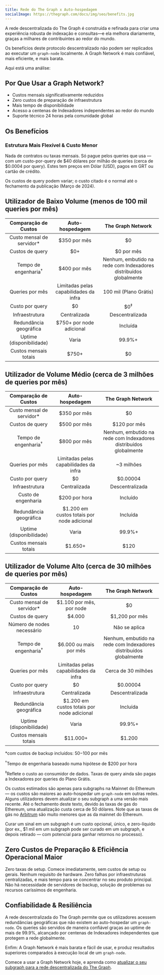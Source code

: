 ```yaml
---
title: Rede do The Graph x Auto-hospedagem
socialImage: https://thegraph.com/docs/img/seo/benefits.jpg
---
```


A rede descentralizada do The Graph é construída e refinada para criar uma experiência robusta de indexação e consultas—e ela melhora diariamente, graças a milhares de contribuintes ao redor do mundo.

Os benefícios deste protocolo descentralizado não podem ser replicados ao executar um `graph-node` localmente. A Graph Network é mais confiável, mais eficiente, e mais barata.

Aqui está uma análise:

## Por Que Usar a Graph Network?

- Custos mensais significativamente reduzidos
- Zero custos de preparação de infraestrutura
- Mais tempo de disponibilidade
- Acesso a centenas de Indexadores independentes ao redor do mundo
- Suporte técnico 24 horas pela comunidade global

## Os Benefícios

### Estrutura Mais Flexível & Custo Menor

Nada de contratos ou taxas mensais. Só pague pelos queries que usa — com um custo-por-query de $40 dólares por milhão de queries (cerca de $0.0004 por query). Estes tem preços em Dólar (USD), pagos em GRT ou cartão de crédito.

Os custos de query podem variar; o custo citado é o normal até o fechamento da publicação (Março de 2024).

## Utilizador de Baixo Volume (menos de 100 mil queries por mês)

| Comparação de Custos | Auto-hospedagem | The Graph Network |
| :-: | :-: | :-: |
| Custo mensal de servidor\* | $350 por mês | $0 |
| Custos de query | $0+ | $0 por mês |
| Tempo de engenharia<sup>†</sup> | $400 por mês | Nenhum, embutido na rede com Indexadores distribuídos globalmente |
| Queries por mês | Limitadas pelas capabilidades da infra | 100 mil (Plano Grátis) |
| Custo por query | $0 | $0<sup>‡</sup> |
| Infraestrutura | Centralizada | Descentralizada |
| Redundância geográfica | $750+ por node adicional | Incluída |
| Uptime (disponibilidade) | Varia | 99.9%+ |
| Custos mensais totais | <span className="highlight-row" />$750+ | $0 |

## Utilizador de Volume Médio (cerca de 3 milhões de queries por mês)

| Comparação de Custos | Auto-hospedagem | The Graph Network |
| :-: | :-: | :-: |
| Custo mensal de servidor\* | $350 por mês | $0 |
| Custos de query | $500 por mês | $120 por mês |
| Tempo de engenharia<sup>†</sup> | $800 por mês | Nenhum, embutido na rede com Indexadores distribuídos globalmente |
| Queries por mês | Limitadas pelas capabilidades da infra | ~3 milhões |
| Custo por query | $0 | $0.00004 |
| Infraestrutura | Centralizada | Descentralizada |
| Custo de engenharia | $200 por hora | Incluído |
| Redundância geográfica | $1.200 em custos totais por node adicional | Incluída |
| Uptime (disponibilidade) | Varia | 99.9%+ |
| Custos mensais totais | <span className="highlight-row" /> $1.650+ | $120 |

## Utilizador de Volume Alto (cerca de 30 milhões de queries por mês)

| Comparação de Custos | Auto-hospedagem | The Graph Network |
| :-: | :-: | :-: |
| Custo mensal de servidor\* | $1.100 por mês, por node | $0 |
| Custos de query | $4.000 | $1,200 por mês |
| Número de nodes necessário | 10 | Não se aplica |
| Tempo de engenharia<sup>†</sup> | $6.000 ou mais por mês | Nenhum, embutido na rede com Indexadores distribuídos globalmente |
| Queries por mês | Limitadas pelas capabilidades da infra | Cerca de 30 milhões |
| Custo por query | $0 | $0.00004 |
| Infraestrutura | Centralizada | Descentralizada |
| Redundância geográfica | $1.200 em custos totais por node adicional | Incluída |
| Uptime (disponibilidade) | Varia | 99.9%+ |
| Custos mensais totais | <span className="highlight-row" /> $11.000+ | $1.200 |

\*com custos de backup incluídos: $50-$100 por mês

<sup>†</sup>Tempo de engenharia baseado numa hipótese de $200 por hora

<sup>‡</sup>Reflete o custo ao consumidor de dados. Taxas de query ainda são pagas a Indexadores por queries do Plano
Grátis.

Os custos estimados são apenas para subgraphs na Mainnet do Ethereum — os custos são maiores ao auto-hospedar um `graph-node` em outras redes. Alguns utilizadores devem atualizar o seu subgraph a uma versão mais recente. Até o fechamento deste texto, devido às taxas de gas do Ethereum, uma atualização custa cerca de 50 dólares. Note que as taxas de gás no [Arbitrum](/arbitrum/arbitrum-faq) são muito menores que as da mainnet do Ethereum.

Curar um sinal em um subgraph é um custo opcional, único, e zero-líquido (por ex., $1 mil em um subgraph pode ser curado em um subgraph, e depois retirado — com potencial para ganhar retornos no processo).

## Zero Custos de Preparação & Eficiência Operacional Maior

Zero taxas de setup. Comece imediatamente, sem custos de setup ou gerais. Nenhum requisito de hardware. Zero falhas por infraestruturas centralizadas, e mais tempo para se concentrar no seu produto principal. Não há necessidade de servidores de backup, solução de problemas ou recursos caríssimos de engenharia.

## Confiabilidade & Resiliência

A rede descentralizada do The Graph permite que os utilizadores acessem redundâncias geográficas que não existem ao auto-hospedar um `graph-node`. Os queries são servidos de maneira confiável graças ao uptime de mais de 99.9%, alcançado por centenas de Indexadores independentes que protegem a rede globalmente.

Enfim: A Graph Network é mais barata e fácil de usar, e produz resultados superiores comparados à execução local de um `graph-node`.

Comece a usar a Graph Network hoje, e aprenda como [atualizar o seu subgraph para a rede descentralizada do The Graph](/cookbook/upgrading-a-subgraph).
